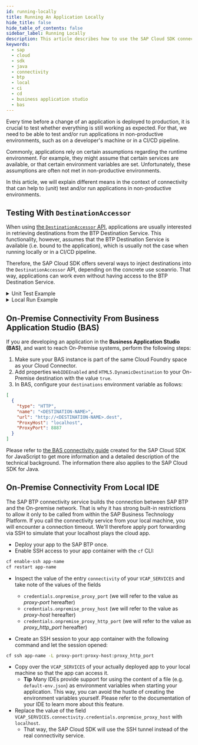 ```yaml
---
id: running-locally
title: Running An Application Locally
hide_title: false
hide_table_of_contents: false
sidebar_label: Running Locally
description: This article describes how to use the SAP Cloud SDK connectivity features during local or CI/CD deployment.
keywords:
  - sap
  - cloud
  - sdk
  - java
  - connectivity
  - btp
  - local
  - ci
  - cd
  - business application studio
  - bas
---
```


Every time before a change of an application is deployed to production, it is crucial to test whether everything is still working as expected.
For that, we need to be able to test and/or run applications in non-productive environments, such as on a developer's machine or in a CI/CD pipeline.

Commonly, applications rely on certain assumptions regarding the runtime environment.
For example, they might assume that certain services are available, or that certain environment variables are set.
Unfortunately, these assumptions are often not met in non-productive environments.

In this article, we will explain different means in the context of connectivity that can help to (unit) test and/or run applications in non-productive environments.

## Testing With `DestinationAccessor`

When using [the `DestinationAccessor` API](btp-destination-service), applications are usually interested in retrieving destinations from the BTP Destination Service.
This functionality, however, assumes that the BTP Destination Service is available (i.e. bound to the application), which is usually not the case when running locally or in a CI/CD pipeline.

Therefore, the SAP Cloud SDK offers several ways to inject destinations into the `DestinationAccessor` API, depending on the concrete use sceanrio.
That way, applications can work even without having access to the BTP Destination Service.

<details>
<summary>Unit Test Example</summary>

In this example, we are going to demonstrate how to use the `DestinationAccessor` API in a unit test.

```java {7-11,14,16-19} showLineNumbers
import io.vavr.control.Try;
import org.junit.jupiter.api.AfterEach;
import org.junit.jupiter.api.BeforeEach;
import org.junit.jupiter.api.Test;
import org.junit.jupiter.api.parallel.ResourceLock;

@BeforeEach
@AfterEach
void resetDestinationAccessor() {
    DestinationAccessor.setLoader(null);
}

@Test
@ResourceLock("DestinationAccessor")
void testRemoteSystemInteraction() {
    var destination = DefaultHttpDestination.builder("http://my-test-system")
            .authenticationType(AuthenticationType.NO_AUTHENTICATION)
            .build();
    DestinationAccessor.prependDestinationLoader((name, options) -> Try.success(destination));
    // optional sanity check: no matter which name we use, we always get our mocked destination
    assertThat(DestinationAccessor.getDestination("any-name")).isSameAs(destination);

    // TODO: perform actual test
}
```

The code above demonstrates how to easily inject a `Destination` into the `DestinationAccessor` API (line 14).
Please note that we are using the [`prependDestinationLoader` API](<pathname:///java-api/v5/com/sap/cloud/sdk/cloudplatform/connectivity/DestinationAccessor.html#prependDestinationLoader(com.sap.cloud.sdk.cloudplatform.connectivity.DestinationLoader)>) to make sure our mocked destination is always returned, no matter which other `DestinationLoader` instances might still be registered.

Additionally, it is very important to remember that the `DestinationAccessor` is based on **static state**. <br />
In other words: Once we are injecting a `Destination` (as in line 14), it will be **used for all subsequent calls** to the `DestinationAccessor` API - even when our initial test is already finished.

Therefore, it is crucial to **reset the `DestinationAccessor`** before **and** after each test (as in lines 3 to 7).
That way, we are avoiding hard-to-debug issues that are only visible when running multiple tests in a specific order.

Furthermore, it is also recommended to use [JUnit5's `@ResourceLock`](https://junit.org/junit5/docs/current/api/org.junit.jupiter.api/org/junit/jupiter/api/parallel/ResourceLock.html) when manipulating static state (as in this example).
Using this annotation will prevent our tests from running concurrently, which could lead to unexpected results due to race conditions.

</details>

<details>
<summary>Local Run Example</summary>

In this example, we are going to demonstrate how to use the `DestinationAccessor` API when running an application locally.
Hereby, we are making use of the [`EnvVarDestinationLoader`](pathname:///java-api/v5/com/sap/cloud/sdk/cloudplatform/connectivity/EnvVarDestinationLoader.html), which converts an environment variable into a `Destination`.
This class is always and automatically available, so that no code changes are required to make the following example work.

First, we need to define our destination configuration like follows:

```shell
export destinations='[{name: "my-destination", url: "https://my-remote-service.com", Authentication: "NoAuthentication" }]'
```

:::caution Limited Authentication Support

Destinations created that way provide support for [`NO_AUTHENTICATION`](pathname:///java-api/v5/com/sap/cloud/sdk/cloudplatform/connectivity/AuthenticationType.html#NO_AUTHENTICATION) and [`BASIC_AUTHENTICATION`](pathname:///java-api/v5/com/sap/cloud/sdk/cloudplatform/connectivity/AuthenticationType.html#BASIC_AUTHENTICATION) only.

:::

In the command above, we are defining a single destination that is called _my-destination_ and points to _https://my-remote-service.com_ using no authentication.
Please note that the `destinations` environment variable is a JSON array, which means that we can define multiple destinations at once.

Once that is done, we can now start our application **in the same shell** (i.e. where the exported environment variable is available). <br />
Now, whenever our application uses `DestinationAccessor.getDestination("my-destination")`, it will receive the destination we defined in the environment variable instead of trying to retrieve it from the BTP Destination Service.

</details>

## On-Premise Connectivity From Business Application Studio (BAS)

If you are developing an application in the **Business Application Studio (BAS)**, and want to reach On-Premise systems, perform the following steps:

1. Make sure your BAS instance is part of the same Cloud Foundry space as your Cloud Connector.
1. Add properties `WebIDEEnabled` and `HTML5.DynamicDestination` to your On-Premise destination with the value `true`.
1. In BAS, configure your `destinations` environment variable as follows:

```json
[
  {
    "type": "HTTP",
    "name": "<DESTINATION-NAME>",
    "url": "http://<DESTINATION-NAME>.dest",
    "ProxyHost": "localhost",
    "ProxyPort": 8887
  }
]
```

Please refer to [the BAS connectivity guide](/docs/js/guides/bas) created for the SAP Cloud SDK for JavaScript to get more information and a detailed description of the technical background.
The information there also applies to the SAP Cloud SDK for Java.

## On-Premise Connectivity From Local IDE

The SAP BTP connectivity service builds the connection between SAP BTP and the On-premise network.
That is why it has strong built-in restrictions to allow it only to be called from within the SAP Business Technology Platform.
If you call the connectivity service from your local machine, you will encounter a connection timeout.
We'll therefore apply port forwarding via SSH to simulate that your localhost plays the cloud app.

- Deploy your app to the SAP BTP once.
- Enable SSH access to your app container with the `cf` CLI:

```bash
cf enable-ssh app-name
cf restart app-name
```

- Inspect the value of the entry `connectivity` of your `VCAP_SERVICES` and take note of the values of the fields

  - `credentials.onpremise_proxy_port` (we will refer to the value as _proxy-port_ hereafter)
  - `credentials.onpremise_proxy_host` (we will refer to the value as _proxy-host_ hereafter)
  - `credentials.onpremise_proxy_http_port` (we will refer to the value as _proxy_http_port_ hereafter)

- Create an SSH session to your app container with the following command and let the session opened:

```bash
cf ssh app-name -L proxy-port:proxy-host:proxy_http_port
```

- Copy over the `VCAP_SERVICES` of your actually deployed app to your local machine so that the app can access it.
  - **Tip** Many IDEs provide support for using the content of a file (e.g. `default-env.json`) as environment variables when starting your application.
    This way, you can avoid the hustle of creating the environment variables yourself.
    Please refer to the documentation of your IDE to learn more about this feature.
- Replace the value of the field `VCAP_SERVICES.connectivity.credentials.onpremise_proxy_host` with `localhost`.
  - That way, the SAP Cloud SDK will use the SSH tunnel instead of the real connectivity service.
